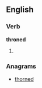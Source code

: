==English==

===Verb===
'''throned'''

# {{past of|[[throne]]}}

===Anagrams===
* [[thorned#English|thorned]]
